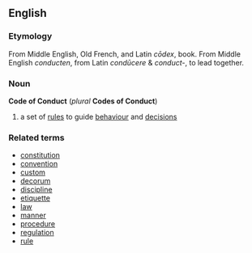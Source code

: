 ==English==
===Etymology===
From Middle English, Old French, and Latin ''c&#333;dex'', book. From Middle English ''conducten'', from Latin ''cond&#363;cere'' & ''conduct-'', to lead together.
===Noun===
'''Code of Conduct''' (''plural'' '''Codes of Conduct''')
# a set of [[rules]] to guide [[behaviour]] and [[decisions]]

===Related terms===
*[[constitution]]
*[[convention]]
*[[custom]]
*[[decorum]]
*[[discipline]]
*[[etiquette]]
*[[law]]
*[[manner]]
*[[procedure]]
*[[regulation]]
*[[rule]]